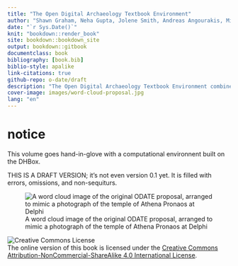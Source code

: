 ```yaml
---
title: "The Open Digital Archaeology Textbook Environment"
author: "Shawn Graham, Neha Gupta, Jolene Smith, Andreas Angourakis, Michael Carter, & Beth Compton"
date: "`r Sys.Date()`"
knit: "bookdown::render_book"
site: bookdown::bookdown_site
output: bookdown::gitbook
documentclass: book
bibliography: [book.bib]
biblio-style: apalike
link-citations: true
github-repo: o-date/draft
description: "The Open Digital Archaeology Textbook Environment combines instructive text with a computational DA laboratory"
cover-image: images/word-cloud-proposal.jpg
lang: "en"
---
```

# notice {-}

This volume goes hand-in-glove with a computational environnent built on the DHBox. 

THIS IS A DRAFT VERSION; it's not even version 0.1 yet. It is filled with errors, omissions, and non-sequiturs. 

![A word cloud image of the original ODATE proposal, arranged to mimic a photograph of the temple of Athena Pronaos at Delphi](images/word-cloud-proposal.jpg)

![Creative Commons License](images/by-nc-sa.png)  
The online version of this book is licensed under the [Creative Commons Attribution-NonCommercial-ShareAlike 4.0 International License](http://creativecommons.org/licenses/by-nc-sa/4.0/).
